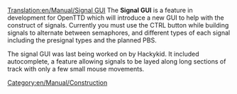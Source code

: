 [[Translation:en/Manual/Signal GUI]]
The '''Signal GUI''' is a feature in development for OpenTTD which will introduce a new GUI to help with the construct of signals. Currently you must use the CTRL button while building signals to alternate between semaphores, and different types of each signal including the presignal types and the planned PBS. 

The signal GUI was last being worked on by Hackykid. It included autocomplete, a feature allowing signals to be layed along long sections of track with only a few small mouse movements.

[[Category:en/Manual/Construction]]